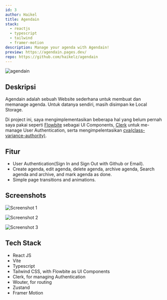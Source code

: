 ```yaml
---
id: 3
author: Haikel
title: Agendain
stack:
  - reactjs
  - typescript
  - tailwind
  - framer-motion
description: Manage your agenda with Agendain!
preview: https://agendain.pages.dev/
repo: https://github.com/haikelz/agendain
---
```


<img
  src="https://ik.imagekit.io/haikelz/works/agendain/ss1.png?updatedAt=1691490488894"
  alt="agendain"
  fetchPriority="high"
/>

## Deskripsi

Agendain adalah sebuah Website sederhana untuk membuat dan memanage agenda. Untuk datanya sendiri, masih disimpan ke Local Storage.

Di project ini, saya mengimplementasikan beberapa hal yang belum pernah saya pakai seperti [Flowbite](https://flowbite.com/) sebagai UI Components, [Clerk](https://clerk.com/) untuk me-manage User Authentication, serta mengimpelentasikan [cva(class-variance-authority)](https://cva.style/docs).

## Fitur

- User Authentication(Sign In and Sign Out with Github or Email).
- Create agenda, edit agenda, delete agenda, archive agenda, Search agenda and archive, and mark agenda as done.
- Simple page transitions and animations.

## Screenshots

<img
  src="https://ik.imagekit.io/haikelz/works/agendain/ss1.png?updatedAt=1691490488894"
  alt="Screenshot 1"
/>

<img
  src="https://ik.imagekit.io/haikelz/works/agendain/ss2.png?updatedAt=1691490488886"
  alt="Screenshot 2"
/>

<img
  src="https://ik.imagekit.io/haikelz/works/agendain/ss3.png?updatedAt=1691490488332"
  alt="Screenshot 3"
/>

## Tech Stack

- React JS
- Vite
- Typescript
- Tailwind CSS, with Flowbite as UI Components
- Clerk, for managing Authentication
- Wouter, for routing
- Zustand
- Framer Motion
